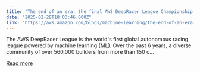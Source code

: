 ```yaml
---
title: "The end of an era: the final AWS DeepRacer League Championship at re:Invent 2024"
date: "2025-02-28T18:03:46.000Z"
link: "https://aws.amazon.com/blogs/machine-learning/the-end-of-an-era-the-final-aws-deepracer-league-championship-at-reinvent-2024/"
---
```


The AWS DeepRacer League is the world's first global autonomous racing league powered by machine learning (ML). Over the past 6 years, a diverse community of over 560,000 builders from more than 150 c...

[Read more](https://aws.amazon.com/blogs/machine-learning/the-end-of-an-era-the-final-aws-deepracer-league-championship-at-reinvent-2024/)
